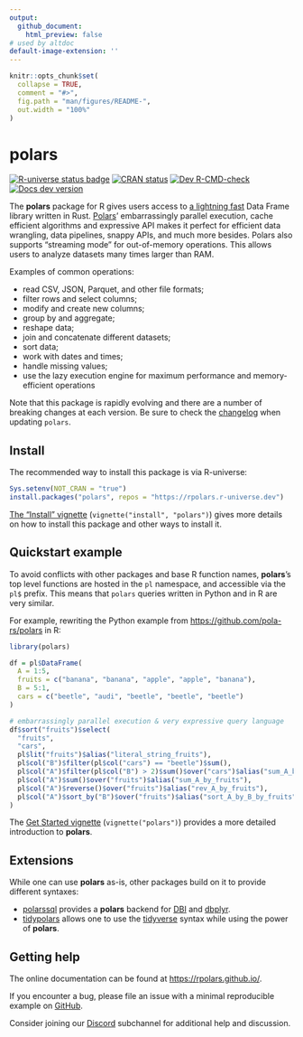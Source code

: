 ```yaml
---
output:
  github_document:
    html_preview: false
# used by altdoc
default-image-extension: ''
---
```


<!-- README.md is generated from README.Rmd. Please edit that file -->

```r
knitr::opts_chunk$set(
  collapse = TRUE,
  comment = "#>",
  fig.path = "man/figures/README-",
  out.width = "100%"
)
```

# polars

<!-- badges: start -->
[![R-universe status badge](https://rpolars.r-universe.dev/badges/polars)](https://rpolars.r-universe.dev)
[![CRAN status](https://www.r-pkg.org/badges/version/polars)](https://CRAN.R-project.org/package=polars)
[![Dev R-CMD-check](https://github.com/pola-rs/r-polars/actions/workflows/check.yaml/badge.svg)](https://github.com/pola-rs/r-polars/actions/workflows/check.yaml)
[![Docs dev version](https://img.shields.io/badge/docs-dev-blue.svg)](https://rpolars.github.io)
<!-- badges: end -->

The **polars** package for R gives users access to [a lightning
fast](https://duckdblabs.github.io/db-benchmark/) Data Frame library written in
Rust. [Polars](https://www.pola.rs/)' embarrassingly parallel execution, cache
efficient algorithms and expressive API makes it perfect for efficient data
wrangling, data pipelines, snappy APIs, and much more besides. Polars also supports
"streaming mode" for out-of-memory operations. This allows users to analyze
datasets many times larger than RAM.

Examples of common operations:

- read CSV, JSON, Parquet, and other file formats;
- filter rows and select columns;
- modify and create new columns;
- group by and aggregate;
- reshape data;
- join and concatenate different datasets;
- sort data;
- work with dates and times;
- handle missing values;
- use the lazy execution engine for maximum performance and
  memory-efficient operations

Note that this package is rapidly evolving and there are a number of breaking
changes at each version. Be sure to check the [changelog](https://rpolars.github.io/NEWS.html)
when updating `polars`.

## Install

The recommended way to install this package is via R-universe:

```r
Sys.setenv(NOT_CRAN = "true")
install.packages("polars", repos = "https://rpolars.r-universe.dev")
```

[The "Install" vignette](https://rpolars.github.io/vignettes/install.html) (`vignette("install", "polars")`)
gives more details on how to install this package and other ways to install it.

## Quickstart example

To avoid conflicts with other packages and base R function names, **polars**'s
top level functions are hosted in the `pl` namespace, and accessible via the
`pl$` prefix.
This means that `polars` queries written in Python and in R are very similar.

For example, rewriting the Python example from <https://github.com/pola-rs/polars> in R:

```r
library(polars)

df = pl$DataFrame(
  A = 1:5,
  fruits = c("banana", "banana", "apple", "apple", "banana"),
  B = 5:1,
  cars = c("beetle", "audi", "beetle", "beetle", "beetle")
)

# embarrassingly parallel execution & very expressive query language
df$sort("fruits")$select(
  "fruits",
  "cars",
  pl$lit("fruits")$alias("literal_string_fruits"),
  pl$col("B")$filter(pl$col("cars") == "beetle")$sum(),
  pl$col("A")$filter(pl$col("B") > 2)$sum()$over("cars")$alias("sum_A_by_cars"),
  pl$col("A")$sum()$over("fruits")$alias("sum_A_by_fruits"),
  pl$col("A")$reverse()$over("fruits")$alias("rev_A_by_fruits"),
  pl$col("A")$sort_by("B")$over("fruits")$alias("sort_A_by_B_by_fruits")
)
```

The [Get Started vignette](https://rpolars.github.io/vignettes/polars.html) (`vignette("polars")`) provides
a more detailed introduction to **polars**.

## Extensions

While one can use **polars** as-is, other packages build on it to
provide different syntaxes:

- [polarssql](https://rpolars.github.io/r-polarssql/) provides a **polars**
  backend for [DBI](https://dbi.r-dbi.org/) and [dbplyr](https://dbplyr.tidyverse.org/).
- [tidypolars](https://tidypolars.etiennebacher.com/) allows one to
  use the [tidyverse](https://www.tidyverse.org/) syntax while using the power of **polars**.

## Getting help

The online documentation can be found at <https://rpolars.github.io/>.

If you encounter a bug, please file an issue with a minimal reproducible example on
[GitHub](https://github.com/pola-rs/r-polars/issues).

Consider joining our [Discord](https://discord.com/invite/4UfP5cfBE7) subchannel for
additional help and discussion.
